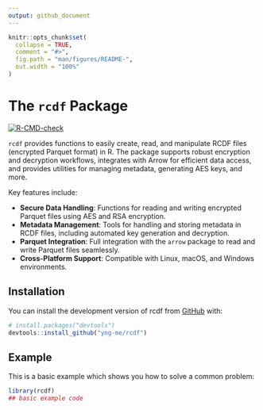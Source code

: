 ```yaml
---
output: github_document
---
```


<!-- README.md is generated from README.Rmd. Please edit that file -->

```r
knitr::opts_chunk$set(
  collapse = TRUE,
  comment = "#>",
  fig.path = "man/figures/README-",
  out.width = "100%"
)
```

# The `rcdf` Package

<!-- badges: start -->
[![R-CMD-check](https://github.com/yng-me/rcdf/actions/workflows/R-CMD-check.yaml/badge.svg)](https://github.com/yng-me/rcdf/actions/workflows/R-CMD-check.yaml)
<!-- badges: end -->

`rcdf` provides functions to easily create, read, and manipulate RCDF files (encrypted Parquet format) in R. The package supports robust encryption and decryption workflows, integrates with Arrow for efficient data access, and provides utilities for managing metadata, generating AES keys, and more.

Key features include:

- **Secure Data Handling**: Functions for reading and writing encrypted Parquet files using AES and RSA encryption.
- **Metadata Management**: Tools for handling and storing metadata in RCDF files, including automated key generation and decryption.
- **Parquet Integration**: Full integration with the `arrow` package to read and write Parquet files seamlessly.
- **Cross-Platform Support**: Compatible with Linux, macOS, and Windows environments.

## Installation

You can install the development version of rcdf from [GitHub](https://github.com/) with:

``` r
# install.packages("devtools")
devtools::install_github("yng-me/rcdf")
```

## Example

This is a basic example which shows you how to solve a common problem:

```r
library(rcdf)
## basic example code
```



